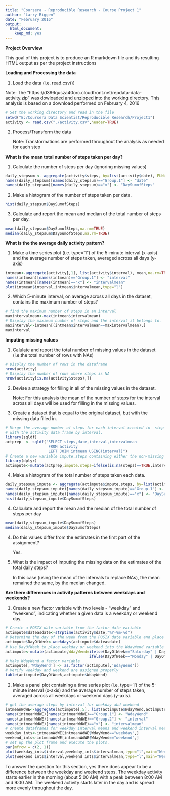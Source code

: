 ```yaml
---
title: "Coursera - Reproducible Research - Course Project 1"
author: "Larry Riggen"
date: "February 2016"
output: 
  html_document: 
    keep_md: yes
---
```

**Project Overview**

This goal of this project is to produce an R markdown file and its resulting HTML output as per the project instructions
 

**Loading and Processing the data**

1. Load the data (i.e. read.csv()) 

  Note: The "https://d396qusza40orc.cloudfront.net/repdata-data-activity.zip"  was dowloaded and unzipped into the working directory.
        This analysis is based on a download performed on February 4, 2016


```r
# Set the working directory and read in the file
setwd("E:/Coursera Data Scientist/Reproducible Research/Project1")
activity <- read.csv("./activity.csv",header=TRUE)

```

2. Process/Transform the data

   Note: Transformations are performed throughout the analysis as needed for each step
   
**What is the mean total number of steps taken per day?**

1. Calculate the number of steps per day (ignoring missing values)

```r
daily_stepsum <- aggregate(activity$steps, by=list(activity$date), FUN=sum)
names(daily_stepsum)[names(daily_stepsum)=="Group.1"] <- "date"
names(daily_stepsum)[names(daily_stepsum)=="x"] <- "DaySumofSteps"
```

2. Make a histogram of the number of steps taken per data.


```r
hist(daily_stepsum$DaySumofSteps)
```

3. Calculate and report the mean and median of the total number of steps per day.
```r
mean(daily_stepsum$DaySumofSteps,na.rm=TRUE)
median(daily_stepsum$DaySumofSteps,na.rm=TRUE)
```

**What is the the average daily activity pattern?**

1. Make a time series plot (i.e. type="l") of the 5-minute interval (x-axis) and the average number of steps taken, averaged across all days (y-axis)


```r
intmean<-aggregate(activity[,1], list(activity$interval), mean,na.rm=TRUE)
names(intmean)[names(intmean)=="Group.1"] <- "interval"
names(intmean)[names(intmean)=="x"] <- "intervalmean"
plot(intmean$interval,intmean$intervalmean,type="l")
```

2. Which 5-minute interval, on average across all days in the dataset, contains the maximum number of steps?


```r
# find the maximum number of steps in an interval
maxintervalmean<-max(intmean$intervalmean)
# Display the maximum number of steps and the interval it belongs to.
maxinterval<-intmean[(intmean$intervalmean==maxintervalmean),]
maxinterval
```


**Imputing missing values**

1. Calulate and report the total number of missing values in the dataset (i.e.the total number of rows with NAs)

```r
# Display the number of rows in the dataframe
nrow(activity)
# Display the number of rows where steps is NA
nrow(activity[is.na(activity$steps),])

```

2. Devise a strategy for filling in all of the missing values in the dataset.

   Note: For this analysis the mean of the number of steps for the interval across all days will be used for filling in the missing values.

3. Create a dataset that is equal to the original dataset, but with the missing data filled in.
   
```r
# Merge the average number of steps for each interval created in  step 1. of "What is the the average daily activity pattern? 
# with the activity data frame by interval.
library(sqldf)
actprep  <- sqldf("SELECT steps,date,interval,intervalmean 
                   FROM activity
                   LEFT JOIN intmean USING(interval)")
# Create a new variable impute.steps containing either the non-missing step count or the average steps for the interval
library(dplyr)
actimpute<-mutate(actprep,impute.steps=ifelse(is.na(steps)==TRUE,intervalmean,steps))
```
  
4. Make a histogram of the total number of steps taken each data.


```r
daily_stepsum_impute <- aggregate(actimpute$impute.steps, by=list(actimpute$date), FUN=sum)
names(daily_stepsum_impute)[names(daily_stepsum_impute)=="Group.1"] <- "date"
names(daily_stepsum_impute)[names(daily_stepsum_impute)=="x"] <- "DaySumofSteps"
hist(daily_stepsum_impute$DaySumofSteps)
```

4. Calculate and report the mean and the median of the total number of steps per day


```r
mean(daily_stepsum_impute$DaySumofSteps)
median(daily_stepsum_impute$DaySumofSteps)
```

4. Do this values differ from the estimates in the first part of the assignment?

   Yes.
   
4. What is the impact of imputing the missing data on the estimates of the total daily steps?

   In this case (using the mean of the intervals to replace NAs), the mean remained the same, by the median changed.

**Are there differences in activity patterns between weekdays and weekends?**

1. Create a new factor variable with two levels - "weekday" and "weekend", indicating whether a given data is a weekday or weekend day.

```r
# Create a POSIX date variable from the factor date variable
actimpute$dateasdate<-strptime(activity$date,"%Y-%m-%d")
# Determine the day of the week from the POSIX date variable and place it into DayOfWeek
actimpute$DayOfWeek<-weekdays(actimpute$dateasdate)
# Use DayOfWeek to place weekday or weekend into the WdayWend variable
actimpute<-mutate(actimpute,WdayWend=ifelse(DayOfWeek=="Saturday" | DayOfWeek=="Sunday","weekend",
                                     ifelse(DayOfWeek=="Monday" | DayOfWeek=="Tuesday" | DayOfWeek=="Wednesday" | DayOfWeek=="Thursday" |                                                    DayOfWeek=="Friday","weekday", NA)))
# Make WdayWend a factor variable
actimpute[,'WdayWend'] <- as.factor(actimpute[,'WdayWend'])
# Verify weekday and weekend are assigned properly
table(actimpute$DayOfWeek,actimpute$WdayWend)
```

2. Make a panel plot containing a time series plot (i.e. type='l') of the 5-minute interval (x-axis) and the average number of steps taken, averaged across all weekdays or weekend days (y-axis). 

```r
# get the average steps by interval for weekday abd weekend
intmeanWdWE<-aggregate(actimpute[,5], list(actimpute$WdayWend,actimpute$interval), mean,na.rm=FALSE)
names(intmeanWdWE)[names(intmeanWdWE)=="Group.1"] <- "WdayWend"
names(intmeanWdWE)[names(intmeanWdWE)=="Group.2"] <- "interval"
names(intmeanWdWE)[names(intmeanWdWE)=="x"] <- "intervalmean"
# create dataframes for weekday interval means and weekend interval means
weekday_ints<-intmeanWdWE[intmeanWdWE$WdayWend=="weekday",]
weekend_ints<-intmeanWdWE[intmeanWdWE$WdayWend=="weekend",]
# set up the plot frame and execute the plots.
par(mfrow = c(2, 1))
plot(weekday_ints$interval,weekday_ints$intervalmean,type="l",main="Weekday",xlab="interval",ylab="mean steps",ylim=c(0,250))
plot(weekend_ints$interval,weekend_ints$intervalmean,type="l",main="Weekend",xlab="interval",ylab="mean steps",ylim=c(0,250))
```


To answer the question for this section, yes there does appear to be a difference between the weekday and weekend steps. The weekday activity starts earlier in the morning (about 5:00 AM) with a peak between 8:00 AM and 9:00 AM. The weekend activity starts later in the day and is spread more evenly throughout the day.



